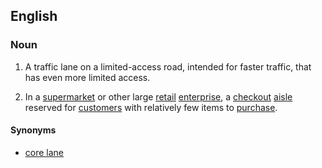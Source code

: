 ==English==


===Noun===
{{en-noun|head=[[express]] [[lane]]}}
{{wikipedia|Express lanes}}
{{wikipedia|Local-express lanes}}

# {{context|chiefly|US}} A traffic lane on a limited-access road, intended for faster traffic, that has even more limited access.
# In a [[supermarket]] or other large [[retail]] [[enterprise]], a [[checkout]] [[aisle]] reserved for [[customer]]s with relatively few items to [[purchase]].

====Synonyms====
* {{sense|traffic lane for faster traffic}} [[core lane]]